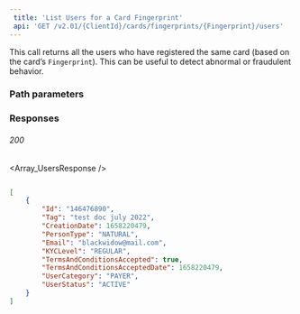```yaml
---  
 title: 'List Users for a Card Fingerprint'  
 api: 'GET /v2.01/{ClientId}/cards/fingerprints/{Fingerprint}/users'  
---  
```


  

This call returns all the users who have registered the same card (based on the card’s `Fingerprint`). This can be useful to detect abnormal or fraudulent behavior.  

### Path parameters  

<Fingerprint />  

### Responses  

###### 200   

<Array_UsersResponse />  

 <ResponseExample>  

```json 200  

[
    {
        "Id": "146476890",
        "Tag": "test doc july 2022",
        "CreationDate": 1658220479,
        "PersonType": "NATURAL",
        "Email": "blackwidow@mail.com",
        "KYCLevel": "REGULAR",
        "TermsAndConditionsAccepted": true,
        "TermsAndConditionsAcceptedDate": 1658220479,
        "UserCategory": "PAYER",
        "UserStatus": "ACTIVE"
    }
]  

 ```  

 </ResponseExample>
